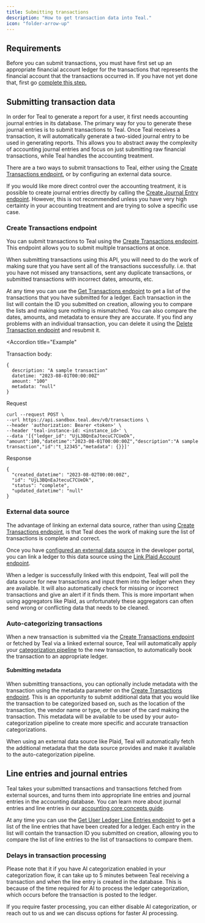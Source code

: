 ```yaml
---
title: Submitting transactions
description: "How to get transaction data into Teal."
icon: "folder-arrow-up"
---
```


## Requirements

Before you can submit transactions, you must have first set up an appropriate financial account ledger for the transactions that
 represents the financial account that the transactions occurred in. If you have not yet done that, 
 first go [complete this step.](/accounting_package/platform_gl/transactions/create_ledger)

## Submitting transaction data

In order for Teal to generate a report for a user, it first needs accounting journal entries in its database. The primary way for you to generate these journal entries is to submit transactions to Teal. Once Teal receives a transaction, it will automatically generate a two-sided journal entry to be used in generating reports. This allows you to abstract away the complexity of accounting journal entries and focus on just submitting raw financial transactions, while Teal handles the accounting treatment.

There are a two ways to submit transactions to Teal, either using the [Create Transactions endpoint](/api-reference/transactions/create-transactions), or by configuring an external data source.

If you would like more direct control over the accounting treatment, it is possible to create journal entries directly by calling the [Create Journal Entry endpoint](/api-reference/journal-entries/create-journal-entry). However, this is not recommended unless you have very high certainty in your accounting treatment and are trying to solve a specific use case.

### Create Transactions endpoint

You can submit transactions to Teal using the [Create Transactions endpoint](/api-reference/transactions/create-transactions). 
This endpoint allows you to submit multiple transactions at once.

When submitting transactions using this API, you will need to do the work of making sure that you have 
sent all of the transactions successfully. i.e. that you have not missed any transactions, sent any 
duplicate transactions, or submitted transactions with incorrect dates, amounts, etc.

At any time you can use the [Get Transactions endpoint](/api-reference/transactions/get-transactions) to get a list 
of the transactions that you have submitted for a ledger. Each transaction in the list will contain the 
ID you submitted on creation, allowing you to compare the lists and making sure nothing is mismatched. 
You can also compare the dates, amounts, and metadata to ensure they are accurate. If you find any problems 
with an individual transaction, you can delete it using the [Delete Transaction endpoint](/api-reference/transactions/delete-transaction) 
and resubmit it.

<Accordion 
title="Example"
>
Transaction body:
```
{
  description: "A sample transaction"
  datetime: "2023-08-01T00:00:00Z"
  amount: "100"
  metadata: "null"
}
```

Request
``` Shell
curl --request POST \
--url https://api.sandbox.teal.dev/v0/transactions \
--header 'authorization: Bearer <token>' \
--header 'teal-instance-id: <instance_id>' \
--data '[{"ledger_id": "UjL3BQnEaJtecuC7CUeDk", "amount":100,"datetime":"2023-08-01T00:00:00Z","description":"A sample transaction","id":"t_12345","metadata": {}}]'
```

Response
``` 
{
  "created_datetime": "2023-08-02T00:00:00Z",
  "id": "UjL3BQnEaJtecuC7CUeDk",
  "status": "complete",
  "updated_datetime": "null"
}
```
</Accordion>

### External data source

The advantage of linking an external data source, rather than using [Create Transactions endpoint](/api-reference/transactions/create-transactions), is that Teal does the work of making sure the list of transactions is complete and correct.

Once you have [configured an external data source](/accounting_package/platform_gl/configuration/data_sources_config) in the developer portal, you can link a ledger to this data source using the [Link Plaid Account endpoint](/api-reference/transaction-sources/link-plaid-account).

When a ledger is successfully linked with this endpoint, Teal will poll the data source for new transactions and input them into the ledger when they are available. It will also automatically check for missing or incorrect transactions and give an alert if it finds them. This is more important when using aggregators like Plaid, as unfortunately these aggregators can often send wrong or conflicting data that needs to be cleaned.

### Auto-categorizing transactions

When a new transaction is submitted via the [Create Transactions endpoint](/api-reference/transactions/create-transactions) or fetched by Teal via a linked external source, Teal will automatically apply your [categorization pipeline](/accounting_package/platform_gl/configuration/categorization_config) to the new transaction, to automatically book the transaction to an appropriate ledger.

#### Submitting metadata

When submitting transactions, you can optionally include metadata with the transaction using the metadata parameter on the [Create Transactions endpoint](/api-reference/transactions/create-transactions). This is an opportunity to submit additional data that you would like the transaction to be categorized based on, such as the location of the transaction, the vendor name or type, or the user of the card making the transaction. This metadata will be available to be used by your auto-categorization pipeline to create more specific and accurate transaction categorizations.

When using an external data source like Plaid, Teal will automatically fetch the additional metadata that the data source provides and make it available to the auto-categorization pipeline.

## Line entries and journal entries

Teal takes your submitted transactions and transactions fetched from external sources, and turns them into appropriate line entries and journal entries in the accounting database. You can learn more about journal entries and line entries in our [accounting core concepts guide](/accounting_package/platform_gl/core_accounting_concepts).

At any time you can use the [Get User Ledger Line Entries endpoint](/api-reference/line-entries/get-ledger-line-entries) to get a list of the line entries that have been created for a ledger. Each entry in the list will contain the transaction ID you submitted on creation, allowing you to compare the list of line entries to the list of transactions to compare them. 

### Delays in transaction processing

Please note that it if you have AI categorization enabled in your categorization flow, it can take up to 5 minutes between Teal receiving a transaction and when the line entry is created in the database. This is because of the time required for AI to process the ledger categorization, which occurs before the transaction is posted to the ledger.

If you require faster processing, you can either disable AI categorization, or reach out to us and we can discuss options for faster AI processing.
